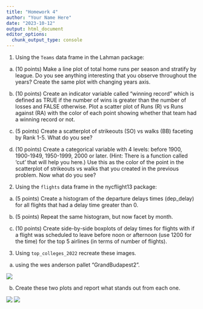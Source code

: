 ```yaml
---
title: "Homework 4"
author: "Your Name Here"
date: "2023-10-12"
output: html_document
editor_options: 
  chunk_output_type: console
---
```


1. Using the `Teams` data frame in the Lahman package:

a) (10 points) Make a line plot of total home runs per season and stratify by league. Do you see anything interesting that you observe throughout the years? Create the same plot with changing years axis.

b) (10 points) Create an indicator variable called "winning record" which is defined as TRUE if the number of wins is greater than the number of losses and FALSE otherwise. Plot a scatter plot of Runs (R) vs Runs against (RA) with the color of each point showing whether that team had a winning record or not.

c) (5 points) Create a scatterplot of strikeouts (SO) vs walks (BB) faceting by Rank 1-5. What do you see? 

d) (10 points) Create a categorical variable with 4 levels: before 1900, 1900-1949, 1950-1999, 2000 or later. (Hint: There is a function called 'cut' that will help you here.) Use this as the color of the point in the scatterplot of strikeouts vs walks that you created in the previous problem. Now what do you see?


2. Using the `flights` data frame in the nycflight13 package:

a) (5 points) Create a histogram of the departure delays times (dep_delay) for all flights that had a delay time greater than 0.


b) (5 points) Repeat the same histogram, but now facet by month. 

c) (10 points) Create side-by-side boxplots of delay times for flights with if a flight was scheduled to leave before noon or afternoon (use 1200 for the time) for the top 5 airlines (in terms of number of flights).

3. Using `top_colleges_2022` recreate these images.

a) using the wes anderson pallet "GrandBudapest2".

![](../img/hw4_ex3a.png)

b) Create these two plots and report what stands out from each one.

![](../img/hw4_ex3b1.png)
![](../img/hw4_ex3b2.png)
